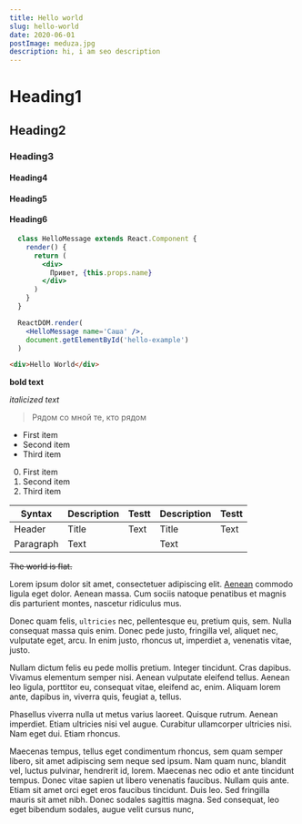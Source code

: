 ```yaml
---
title: Hello world
slug: hello-world
date: 2020-06-01
postImage: meduza.jpg
description: hi, i am seo description
---
```


# Heading1

## Heading2

### Heading3

#### Heading4

#### Heading5

#### Heading6

```jsx
  class HelloMessage extends React.Component {
    render() {
      return (
        <div>
          Привет, {this.props.name}
        </div>
      )
    }
  }

  ReactDOM.render(
    <HelloMessage name='Саша' />,
    document.getElementById('hello-example')
  )
```

```html
<div>Hello World</div>
```

**bold text**

_italicized text_

> Рядом со мной те, кто рядом

- First item
- Second item
- Third item

0. First item
0. Second item
0. Third item

| Syntax    | Description | Testt | Description | Testt |
| --------- | ----------- | ----- | ----------- | ----- |
| Header    | Title       | Text  | Title       | Text  |
| Paragraph | Text        |       | Text        |       |

~~The world is flat.~~

Lorem ipsum dolor sit amet, consectetuer adipiscing elit. [Aenean](https://www.example.com) commodo ligula eget dolor. Aenean massa. Cum sociis natoque penatibus et magnis dis parturient montes, nascetur ridiculus mus.

Donec quam felis, `ultricies` nec, pellentesque eu, pretium quis, sem. Nulla consequat massa quis enim. Donec pede justo, fringilla vel, aliquet nec, vulputate eget, arcu. In enim justo, rhoncus ut, imperdiet a, venenatis vitae, justo.

Nullam dictum felis eu pede mollis pretium. Integer tincidunt. Cras dapibus. Vivamus elementum semper nisi. Aenean vulputate eleifend tellus. Aenean leo ligula, porttitor eu, consequat vitae, eleifend ac, enim. Aliquam lorem ante, dapibus in, viverra quis, feugiat a, tellus.

Phasellus viverra nulla ut metus varius laoreet. Quisque rutrum. Aenean imperdiet. Etiam ultricies nisi vel augue. Curabitur ullamcorper ultricies nisi. Nam eget dui. Etiam rhoncus.

Maecenas tempus, tellus eget condimentum rhoncus, sem quam semper libero, sit amet adipiscing sem neque sed ipsum. Nam quam nunc, blandit vel, luctus pulvinar, hendrerit id, lorem. Maecenas nec odio et ante tincidunt tempus. Donec vitae sapien ut libero venenatis faucibus. Nullam quis ante. Etiam sit amet orci eget eros faucibus tincidunt. Duis leo. Sed fringilla mauris sit amet nibh. Donec sodales sagittis magna. Sed consequat, leo eget bibendum sodales, augue velit cursus nunc,